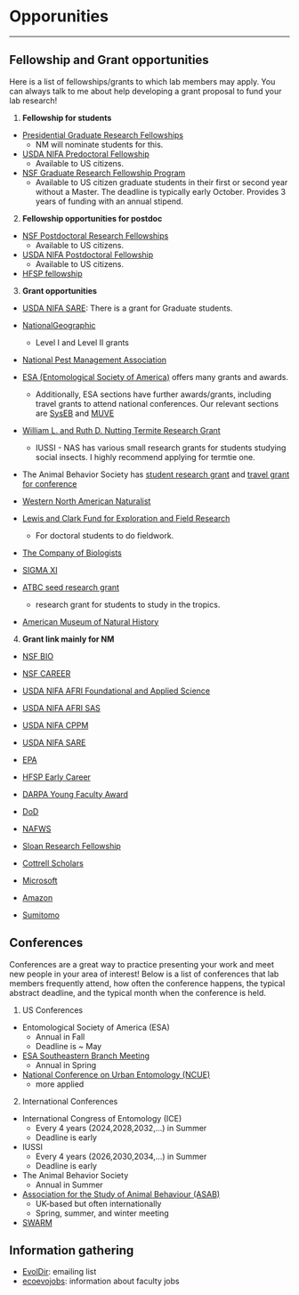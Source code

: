 # Opporunities

----------

## Fellowship and Grant opportunities

Here is a list of fellowships/grants to which lab members may apply. You can always talk to me about help developing a grant proposal to fund your lab research! 

1. **Fellowship for students**

* [Presidential Graduate Research Fellowships](https://graduate.auburn.edu/presidential-graduate-research-fellowships/)
  + NM will nominate students for this. 
* [USDA NIFA Predoctoral Fellowship](https://www.nifa.usda.gov/grants/funding-opportunities/agriculture-food-research-initiative-education-workforce-development)
  + Available to US citizens.
* [NSF Graduate Research Fellowship Program](https://www.nsfgrfp.org/)
  + Available to US citizen graduate students in their first or second year without a Master. The deadline is typically early October. Provides 3 years of funding with an annual stipend. 

2. **Fellowship opportunities for postdoc**

* [NSF Postdoctoral Research Fellowships](https://new.nsf.gov/funding/opportunities/postdoctoral-research-fellowships-biology-prfb)
  + Available to US citizens.
* [USDA NIFA Postdoctoral Fellowship](https://www.nifa.usda.gov/grants/funding-opportunities/agriculture-food-research-initiative-education-workforce-development)
  + Available to US citizens.
* [HFSP fellowship](https://www.hfsp.org/funding/hfsp-funding/postdoctoral-fellowships)

3. **Grant opportunities**

* [USDA NIFA SARE](https://www.sare.org/grants/): There is a grant for Graduate students.
* [NationalGeographic](https://www.nationalgeographic.org/society/grants-and-investments/)
  + Level I and Level II grants
* [National Pest Management Association](https://www.npmapestworld.org/foundation/)

* [ESA (Entomological Society of America)](https://www.entsoc.org/awards) offers many grants and awards.
  + Additionally, ESA sections have further awards/grants, including travel grants to attend national conferences. Our relevant sections are [SysEB](https://entocert.org/membership/sections/syseb/awards) and [MUVE](https://entocert.org/membership/sections/muve/awards)
* [William L. and Ruth D. Nutting Termite Research Grant](https://iussi.cyberbee.net/awards/)
  + IUSSI - NAS has various small research grants for students studying social insects. I highly recommend applying for termtie one.
* The Animal Behavior Society has [student research grant](https://www.animalbehaviorsociety.org/web/awards-srg.php) and [travel grant for conference](https://www.animalbehaviorsociety.org/web/awards-student.php)
* [Western North American Naturalist](https://scholarsarchive.byu.edu/wnan/grant_individual.html)
* [Lewis and Clark Fund for Exploration and Field Research](https://www.amphilsoc.org/grants/lewis-and-clark-fund-exploration-and-field-research)
  + For doctoral students to do fieldwork.

* [The Company of Biologists](https://www.biologists.com/grants/travelling-fellowships/)
* [SIGMA XI](https://www.sigmaxi.org/programs/grants-in-aid-of-research)
* [ATBC seed research grant](https://tropicalbiology.org/grants-awards/atbc-seed-research-grant/)
  + research grant for students to study in the tropics.
* [American Museum of Natural History](https://www.amnh.org/research/richard-gilder-graduate-school/academics/fellowship-and-grant-opportunities/research-grants-and-graduate-student-exchange-fellowships)

4. **Grant link mainly for NM**

* [NSF BIO](https://www.nsf.gov/dir/index.jsp?org=BIO)
* [NSF CAREER](https://new.nsf.gov/funding/opportunities/faculty-early-career-development-program-career)
* [USDA NIFA AFRI Foundational and Applied Science](https://www.nifa.usda.gov/grants/programs/agriculture-food-research-initiative-afri/afri-foundational-applied-science-program)
* [USDA NIFA AFRI SAS](https://www.nifa.usda.gov/grants/programs/agriculture-food-research-initiative-afri/afri-sustainable-agricultural-systems)
* [USDA NIFA CPPM](https://www.nifa.usda.gov/grants/programs/crop-protection-pest-management-program)
* [USDA NIFA SARE](https://www.nifa.usda.gov/grants/funding-opportunities/sustainable-agriculture-research-education-sare-regional-host)
* [EPA](https://www.epa.gov/research-grants/research-funding-opportunities)
* [HFSP Early Career](https://www.hfsp.org/funding/hfsp-funding/research-grants)
* [DARPA Young Faculty Award](https://www.darpa.mil/work-with-us/for-universities/young-faculty-award)
* [DoD](https://www.grants.gov/search-results-detail/339728)
* [NAFWS](https://grants.nafws.org/?_gl=1*xjj5lk*_ga*MTA1NTg1MjA0NC4xNzIwNTM3Mjg1*_ga_0V8LNN12CG*MTcyMDUzNzI4NS4xLjEuMTcyMDUzNzQzNi4wLjAuMA..)

* [Sloan Research Fellowship](https://sloan.org/fellowships#tab-materials-required)
* [Cottrell Scholars](https://rescorp.org/cottrell-scholars/summary-of-awards)
* [Microsoft](https://www.microsoft.com/en-us/research/academic-programs/)
* [Amazon](https://www.amazon.science/research-awards/call-for-proposals)

* [Sumitomo](https://www.sumitomo.or.jp/html/kiso/kisokagaku.htm)

## Conferences

Conferences are a great way to practice presenting your work and meet new people in your area of interest! Below is a list of conferences that lab members frequently attend, how often the conference happens, the typical abstract deadline, and the typical month when the conference is held. 

1. US Conferences

* Entomological Society of America (ESA)
  + Annual in Fall
  + Deadline is ~ May
* [ESA Southeastern Branch Meeting](https://www.entsoc.org/membership/branches/southeastern/meeting)
  + Annual in Spring
* [National Conference on Urban Entomology (NCUE)](https://ncue.tamu.edu/)
  + more applied

2. International Conferences

* International Congress of Entomology (ICE)
  + Every 4 years (2024,2028,2032,...) in Summer
  + Deadline is early
* IUSSI
  + Every 4 years (2026,2030,2034,...) in Summer
  + Deadline is early
* The Animal Behavior Society
  + Annual in Summer
* [Association for the Study of Animal Behaviour (ASAB)](https://www.asab.org)
  + UK-based but often internationally
  + Spring, summer, and winter meeting
* [SWARM](https://www.swarm-systems.org/)

## Information gathering

* [EvolDir](https://evol.mcmaster.ca/evoldir.html): emailing list
* [ecoevojobs](https://docs.google.com/spreadsheets/d/1Fvh1BZANNKsn8oVqqN2V4mQtKjpivU7fGqygNTTRAj8/edit?gid=1864294017#gid=1864294017): information about faculty jobs

